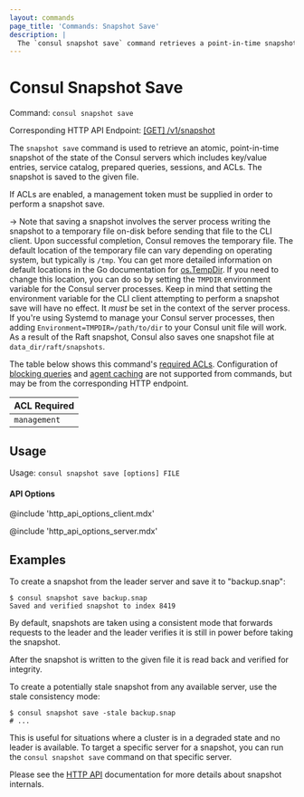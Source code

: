 ```yaml
---
layout: commands
page_title: 'Commands: Snapshot Save'
description: |
  The `consul snapshot save` command retrieves a point-in-time snapshot of the state of the Consul servers and saves it to a specified location. Data saved in snapshots includes key/value entries, registered services in the catalog, prepared queries, sessions, and ACLs from a saved snapshot.
---
```


# Consul Snapshot Save

Command: `consul snapshot save`

Corresponding HTTP API Endpoint: [\[GET\] /v1/snapshot](/consul/api-docs/snapshot#generate-snapshot)

The `snapshot save` command is used to retrieve an atomic, point-in-time snapshot
of the state of the Consul servers which includes key/value entries,
service catalog, prepared queries, sessions, and ACLs. The snapshot is saved to
the given file.

If ACLs are enabled, a management token must be supplied in order to perform
a snapshot save.

-> Note that saving a snapshot involves the server process writing the snapshot to a
temporary file on-disk before sending that file to the CLI client. Upon successful completion,
Consul removes the temporary file. The default location of the temporary file
can vary depending on operating system, but typically is `/tmp`. You can get more detailed
information on default locations in the Go documentation for [os.TempDir](https://golang.org/pkg/os/#TempDir).
If you need to change this location, you can do so by setting the `TMPDIR` environment
variable for the Consul server processes. Keep in mind that setting the environment variable for
the CLI client attempting to perform a snapshot save will have no effect. It _must_ be set in
the context of the server process. If you're using Systemd to manage your Consul server
processes, then adding `Environment=TMPDIR=/path/to/dir` to your Consul unit file will work.
As a result of the Raft snapshot, Consul also saves one snapshot file at `data_dir/raft/snapshots`.

The table below shows this command's [required ACLs](/consul/api-docs/api-structure#authentication). Configuration of
[blocking queries](/consul/api-docs/features/blocking) and [agent caching](/consul/api-docs/features/caching)
are not supported from commands, but may be from the corresponding HTTP endpoint.

| ACL Required |
| ------------ |
| `management` |

## Usage

Usage: `consul snapshot save [options] FILE`

#### API Options

@include 'http_api_options_client.mdx'

@include 'http_api_options_server.mdx'

## Examples

To create a snapshot from the leader server and save it to "backup.snap":

```shell-session
$ consul snapshot save backup.snap
Saved and verified snapshot to index 8419
```

By default, snapshots are taken using a consistent mode that forwards requests
to the leader and the leader verifies it is still in power before taking the
snapshot.

After the snapshot is written to the given file it is read back and verified for
integrity.

To create a potentially stale snapshot from any available server, use the stale
consistency mode:

```shell-session
$ consul snapshot save -stale backup.snap
# ...
```

This is useful for situations where a cluster is in a degraded state and no
leader is available. To target a specific server for a snapshot, you can run
the `consul snapshot save` command on that specific server.

Please see the [HTTP API](/consul/api-docs/snapshot) documentation for
more details about snapshot internals.
